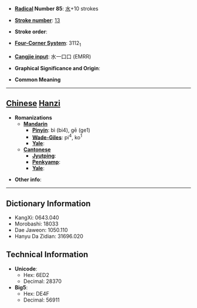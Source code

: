 * '''[[Wiktionary:Chinese radical index| Radical]] Number 85''': [[Wiktionary:Chinese radical index 水|水]]+10 strokes

* '''[[Wiktionary:Chinese total strokes index|Stroke number]]''': [[Wiktionary:Chinese total strokes index 13|13]]

* '''Stroke order''': 

* '''[[Wiktionary:Chinese four corner index|Four-Corner System]]''': 3112<sub>1</sub>

* '''[[Wiktionary:Chinese Cangjie index|Cangjie input]]''': 水一口口 (EMRR)

* '''Graphical Significance and Origin''': 

* '''Common Meaning'''

----

== [[Chinese]] [[Hanzi]] ==

* '''Romanizations'''
** '''[[Mandarin]]'''
*** '''[[Pinyin]]''': bì (bi4), gē (ge1)
*** '''[[Wade-Giles]]''': pi<sup>4</sup>, ko<sup>1</sup>
*** '''[[Yale]]''': 
** '''[[Cantonese]]'''
*** '''[[Jyutping]]''':
*** '''[[Penkyamp]]''': 
*** '''[[Yale]]''': 

* '''Other info''': 

----

== Dictionary Information ==

* KangXi: 0643.040
* Morobashi: 18033
* Dae Jaweon: 1050.110
* Hanyu Da Zidian: 31696.020

== Technical Information ==

* '''Unicode''':
** Hex: 6ED2
** Decimal: 28370
* '''Big5''':
** Hex: DE4F
** Decimal: 56911